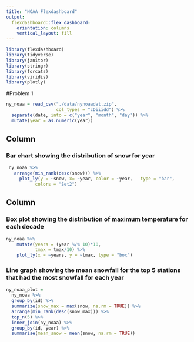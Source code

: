```yaml
---
title: "NOAA Flexdashboard"
output: 
  flexdashboard::flex_dashboard:
    orientation: columns
    vertical_layout: fill
---
```


```r
library(flexdashboard)
library(tidyverse)
library(janitor)
library(stringr)
library(forcats)
library(viridis)
library(plotly)
```

#Problem 1

```r
ny_noaa = read_csv("./data/nynoaadat.zip", 
                   col_types = "cDiiidd") %>%
  separate(date, into = c("year", "month", "day")) %>%
  mutate(year = as.numeric(year))
```

Column {data-width=650}
-----------------------------------------------------------------------

### Bar chart showing the distribution of snow for year
```r
 ny_noaa %>% 
   arrange(min_rank(desc(snow))) %>% 
     plot_ly(y = ~snow, x= ~year, color = ~year,   type = "bar",
           colors = "Set2")
```




Column {data-width=350}
-----------------------------------------------------------------------

### Box plot showing the distribution of maximum temperature for each decade

```r
ny_noaa %>% 
    mutate(years = (year %/% 10)*10,
           tmax = tmax/10) %>%
    plot_ly(x = ~years, y = ~tmax, type = "box")
```

### Line graph showing the mean snowfall for the top 5 stations that had the most snowfall for each year

```r
ny_noaa_plot =  
  ny_noaa %>%
  group_by(id) %>%
  summarize(snow_max = max(snow, na.rm = TRUE)) %>%
  arrange(min_rank(desc(snow_max))) %>%
  top_n(5) %>%
  inner_join(ny_noaa) %>%
  group_by(id, year) %>%
  summarise(mean_snow = mean(snow, na.rm = TRUE)) 

```

